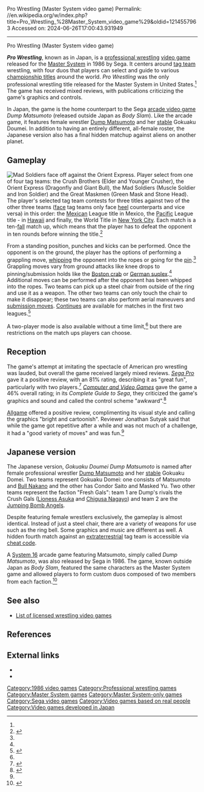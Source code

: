 Pro Wrestling (Master System video game)
Permalink: //en.wikipedia.org/w/index.php?title=Pro_Wrestling_%28Master_System_video_game%29&oldid=1214557963
Accessed on: 2024-06-26T17:00:43.931949



------
Pro Wrestling (Master System video game)
{{Short description|1986 video game}}
{{About|the Sega Master System game|the NES game|Pro Wrestling (NES video game)}}
{{Infobox video game
|title = Pro Wrestling
|image = sms pro wrestling box.jpg
|caption =
|developer = [[Sega]]
|publisher = Sega
|released = {{vgrelease|JP|July 20, 1986|NA|December 1986<ref>{{cite news |title=Availability Update |work=[[Computer Entertainer]] |date=January 1987 |page=14 |url=http://www.ataricompendium.com/archives/newsletters/video_game_update/computer_entertainer_jan87.pdf#page=14}}</ref>|EU|August 1987}}
|genre = [[Professional wrestling|Wrestling]]
|modes = [[Single-player]], [[Multiplayer video game|multiplayer]]
|platforms = [[Master System]]
}}

'''''Pro Wrestling''''', known as {{nihongo|'''''Gokuaku Doumei Dump Matsumoto'''''|極悪同盟 ダンプ松本}} in Japan, is a [[professional wrestling]] [[video game]] released for the [[Master System]] in 1986 by Sega. It centers around [[tag team]] wrestling, with four duos that players can select and guide to various [[Championship (professional wrestling)|championship titles]] around the world. ''Pro Wrestling'' was the only professional wrestling title released for the Master System in United States.<ref name=AllgameRev /> The game has received mixed reviews, with publications criticizing the game's graphics and controls.

In Japan, the game is the home counterpart to the Sega [[arcade video game]] ''Dump Matsumoto'' (released outside Japan as ''Body Slam''). Like the arcade game, it features female wrestler [[Dump Matsumoto]] and her [[Glossary of professional wrestling terms#S)|stable]] Gokuaku Doumei. In addition to having an entirely different, all-female roster, the Japanese version also has a final hidden matchup against aliens on another planet.

==Gameplay==
[[Image:Sms prowrestlingingame.png|thumb|left|Mad Soldiers face off against the Orient Express.]] 
Player select from one of four tag teams: the Crush Brothers (Elder and Younger Crusher), the Orient Express (Dragonfly and Giant Bull), the Mad Soldiers (Muscle Soldier and Iron Soldier) and the Great Maskmen (Green Mask and Stone Head). The player's selected tag team contests for three titles against two of the other three teams ([[Glossary of professional wrestling terms#F|face]] tag teams only face [[Glossary of professional wrestling terms#H|heel]] counterparts and vice versa) in this order: the [[Mexico|Mexican]] League title in Mexico, the [[Pacific Ocean|Pacific]] League title - in [[Hawaii]] and finally, the World Title in [[New York City]]. Each match is a ten-[[Glossary of professional wrestling terms#F|fall]] match up, which means that the player has to defeat the opponent in ten rounds before winning the title.<ref name=AllgameOverview>{{cite web |url=//www.allgame.com/game.php?id=12060 |title=Pro Wrestling - Overview |publisher=Rovi |work=Allgame |first=Jonathan |last=Sutyak |url-status=dead |archiveurl=https://web.archive.org/web/20141115042630/http://www.allgame.com/game.php?id=12060 |archivedate=November 15, 2014}}</ref>

From a standing position, punches and kicks can be performed. Once the opponent is on the ground, the player has the options of performing a grappling move, [[Professional wrestling throws#Irish whip|whipping]] the opponent into the ropes or going for the [[Pin (professional wrestling)|pin]].<ref name=AllgameRev /> Grappling moves vary from ground attacks like knee drops to pinning/submission holds like the [[Boston crab]] or [[Suplex#German suplex|German suplex]].<ref name=AllgameOverview /> Additional moves can be performed after the opponent has been whipped into the ropes. Two teams can pick up a steel chair from outside of the ring and use it as a weapon. The other two teams can only touch the chair to make it disappear; these two teams can also perform aerial maneuvers and [[Professional wrestling holds|submission moves]]. [[Continue (video gaming)|Continues]] are available for matches in the first two leagues.<ref name=AllgameRev>{{cite web |url=//www.allgame.com/game.php?id=12060&tab=review |title=Pro Wrestling - Review |publisher=Rovi |work=Allgame |first=Jonathan |last=Sutyak |url-status=dead |archiveurl=https://web.archive.org/web/20141115042630/http://www.allgame.com/game.php?id=12060&tab=review |archivedate=November 15, 2014}}</ref>

A two-player mode is also available without a time limit,<ref name=AllgameRev /> but there are restrictions on the match ups players can choose.

==Reception==
{{Video game reviews
|Allgame={{rating|4|5}}<ref name=AllgameRev />
|CVG=46%<ref name=CVG/>
|rev1 = ''[[Sega Pro]]''
|rev1Score=81%<ref name=SP/>
|rev2 = ''[[Sega Power|S: The Sega Magazine]]''
|rev2Score = 76%<ref>''S: The Sega Magazine'', issue 12, page 32</ref>
}}

The game's attempt at imitating the spectacle of American pro wrestling was lauded, but overall the game received largely mixed reviews. ''[[Sega Pro]]'' gave it a positive review, with an 81% rating, describing it as "great fun", particularly with two players.<ref name=SP>{{cite journal|title=Pro Wrestling|journal=Sega Pro|issue=5|page=21}}</ref> ''[[Computer and Video Games]]'' gave the game a 46% overall rating; in its ''Complete Guide to Sega'', they criticized the game's graphics and sound and called the control scheme "awkward".<ref name=CVG>{{cite journal|title=Pro Wrestling|journal=Complete Guide to Sega|publisher=Computer and Video Games|page=59}}</ref>

[[Allgame]] offered a positive review, complimenting its visual style and calling the graphics "bright and cartoonish". Reviewer Jonathan Sutyak said that while the game got repetitive after a while and was not much of a challenge, it had a "good variety of moves" and was fun.<ref name=AllgameRev />

==Japanese version==
The Japanese version, ''Gokuaku Doumei Dump Matsumoto'' is named after female professional wrestler [[Dump Matsumoto]] and her [[List of professional wrestling terms#S|stable]] Gokuaku Domei. Two teams represent Gokuaku Domei: one consists of Matsumoto and [[Bull Nakano]] and the other has Condor Saito and Masked Yu. Two other teams represent the faction "Fresh Gals": team 1 are Dump's rivals the Crush Gals ([[Lioness Asuka]] and [[Chigusa Nagayo]]) and team 2 are the [[Jumping Bomb Angels]].

Despite featuring female wrestlers exclusively, the gameplay is almost identical. Instead of just a steel chair, there are a variety of weapons for use such as the ring bell. Some graphics and music are different as well. A hidden fourth match against an [[extraterrestrial life|extraterrestrial]] tag team is accessible via [[cheat code]].

A [[List of Sega arcade system boards#Sega System 16|System 16]] arcade game featuring Matsumoto, simply called ''Dump Matsumoto'', was also released by Sega in 1986. The game, known outside Japan as ''Body Slam'', featured the same characters as the Master System game and allowed players to form custom duos composed of two members from each faction.<ref>{{cite web|title=Coin-Op Museum: Dump Matsumoto|url=http://www.klov.com/game_detail.php?game_id=7666|accessdate=May 9, 2006}}</ref>

==See also==
{{Portal|Video games}}
* [[List of licensed wrestling video games]]

==References==
{{reflist}}

==External links==
* {{MobyGames|id=/pro-wrestling_|name=''Pro Wrestling''}}
* {{IAg|segasms_Pro_Wrestling_1986_Sega}}

[[Category:1986 video games]]
[[Category:Professional wrestling games]]
[[Category:Master System games]]
[[Category:Master System-only games]]
[[Category:Sega video games]]
[[Category:Video games based on real people]]
[[Category:Video games developed in Japan]]
